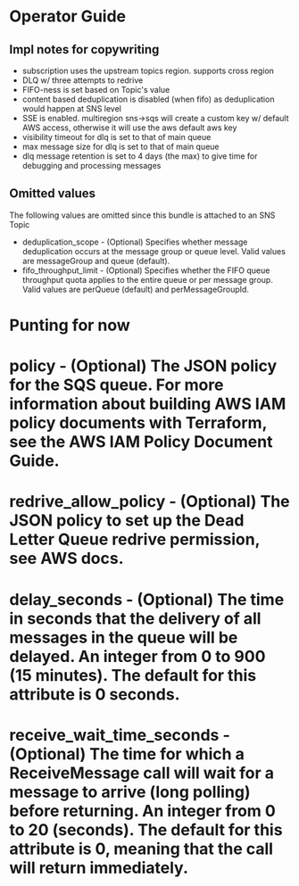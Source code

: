 # Operator Guide

## Impl notes for copywriting

* subscription uses the upstream topics region. supports cross region
* DLQ w/ three attempts to redrive
* FIFO-ness is set based on Topic's value
* content based deduplication is disabled (when fifo) as deduplication would happen at SNS level
* SSE is enabled. multiregion sns->sqs will create a custom key w/ default AWS access, otherwise it will use the aws default aws key
* visibility timeout for dlq is set to that of main queue
* max message size for dlq is set to that of main queue
* dlq message retention is set to 4 days (the max) to give time for debugging and processing messages

## Omitted values

The following values are omitted since this bundle is attached to an SNS Topic
* deduplication_scope - (Optional) Specifies whether message deduplication occurs at the message group or queue level. Valid values are messageGroup and queue (default).
* fifo_throughput_limit - (Optional) Specifies whether the FIFO queue throughput quota applies to the entire queue or per message group. Valid values are perQueue (default) and perMessageGroupId.

# Punting for now
# policy - (Optional) The JSON policy for the SQS queue. For more information about building AWS IAM policy documents with Terraform, see the AWS IAM Policy Document Guide.
# redrive_allow_policy - (Optional) The JSON policy to set up the Dead Letter Queue redrive permission, see AWS docs.

# delay_seconds - (Optional) The time in seconds that the delivery of all messages in the queue will be delayed. An integer from 0 to 900 (15 minutes). The default for this attribute is 0 seconds.
# receive_wait_time_seconds - (Optional) The time for which a ReceiveMessage call will wait for a message to arrive (long polling) before returning. An integer from 0 to 20 (seconds). The default for this attribute is 0, meaning that the call will return immediately.
